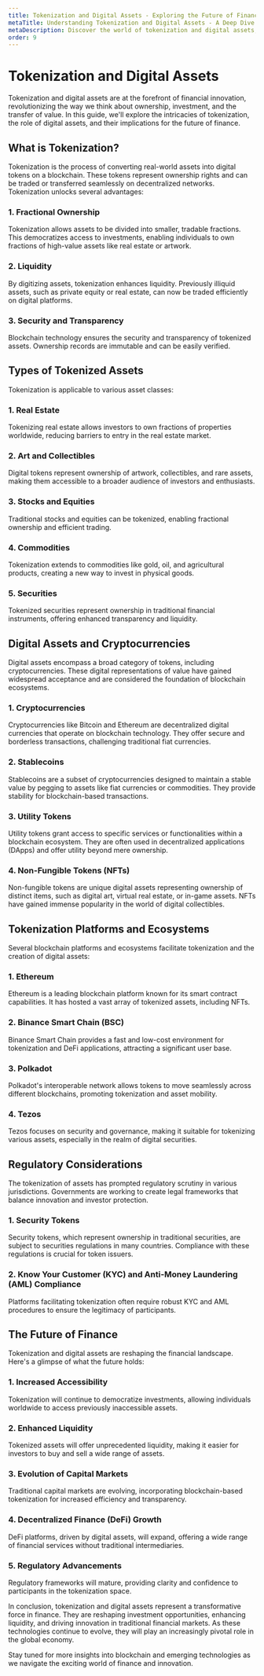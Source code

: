 ```yaml
---
title: Tokenization and Digital Assets - Exploring the Future of Finance
metaTitle: Understanding Tokenization and Digital Assets - A Deep Dive
metaDescription: Discover the world of tokenization and digital assets, their significance in the financial industry, and their potential impact on the future of finance.
order: 9
---
```


# Tokenization and Digital Assets

Tokenization and digital assets are at the forefront of financial innovation, revolutionizing the way we think about ownership, investment, and the transfer of value. In this guide, we'll explore the intricacies of tokenization, the role of digital assets, and their implications for the future of finance.

## What is Tokenization?

Tokenization is the process of converting real-world assets into digital tokens on a blockchain. These tokens represent ownership rights and can be traded or transferred seamlessly on decentralized networks. Tokenization unlocks several advantages:

### 1. Fractional Ownership

Tokenization allows assets to be divided into smaller, tradable fractions. This democratizes access to investments, enabling individuals to own fractions of high-value assets like real estate or artwork.

### 2. Liquidity

By digitizing assets, tokenization enhances liquidity. Previously illiquid assets, such as private equity or real estate, can now be traded efficiently on digital platforms.

### 3. Security and Transparency

Blockchain technology ensures the security and transparency of tokenized assets. Ownership records are immutable and can be easily verified.

## Types of Tokenized Assets

Tokenization is applicable to various asset classes:

### 1. Real Estate

Tokenizing real estate allows investors to own fractions of properties worldwide, reducing barriers to entry in the real estate market.

### 2. Art and Collectibles

Digital tokens represent ownership of artwork, collectibles, and rare assets, making them accessible to a broader audience of investors and enthusiasts.

### 3. Stocks and Equities

Traditional stocks and equities can be tokenized, enabling fractional ownership and efficient trading.

### 4. Commodities

Tokenization extends to commodities like gold, oil, and agricultural products, creating a new way to invest in physical goods.

### 5. Securities

Tokenized securities represent ownership in traditional financial instruments, offering enhanced transparency and liquidity.

## Digital Assets and Cryptocurrencies

Digital assets encompass a broad category of tokens, including cryptocurrencies. These digital representations of value have gained widespread acceptance and are considered the foundation of blockchain ecosystems.

### 1. Cryptocurrencies

Cryptocurrencies like Bitcoin and Ethereum are decentralized digital currencies that operate on blockchain technology. They offer secure and borderless transactions, challenging traditional fiat currencies.

### 2. Stablecoins

Stablecoins are a subset of cryptocurrencies designed to maintain a stable value by pegging to assets like fiat currencies or commodities. They provide stability for blockchain-based transactions.

### 3. Utility Tokens

Utility tokens grant access to specific services or functionalities within a blockchain ecosystem. They are often used in decentralized applications (DApps) and offer utility beyond mere ownership.

### 4. Non-Fungible Tokens (NFTs)

Non-fungible tokens are unique digital assets representing ownership of distinct items, such as digital art, virtual real estate, or in-game assets. NFTs have gained immense popularity in the world of digital collectibles.

## Tokenization Platforms and Ecosystems

Several blockchain platforms and ecosystems facilitate tokenization and the creation of digital assets:

### 1. Ethereum

Ethereum is a leading blockchain platform known for its smart contract capabilities. It has hosted a vast array of tokenized assets, including NFTs.

### 2. Binance Smart Chain (BSC)

Binance Smart Chain provides a fast and low-cost environment for tokenization and DeFi applications, attracting a significant user base.

### 3. Polkadot

Polkadot's interoperable network allows tokens to move seamlessly across different blockchains, promoting tokenization and asset mobility.

### 4. Tezos

Tezos focuses on security and governance, making it suitable for tokenizing various assets, especially in the realm of digital securities.

## Regulatory Considerations

The tokenization of assets has prompted regulatory scrutiny in various jurisdictions. Governments are working to create legal frameworks that balance innovation and investor protection.

### 1. Security Tokens

Security tokens, which represent ownership in traditional securities, are subject to securities regulations in many countries. Compliance with these regulations is crucial for token issuers.

### 2. Know Your Customer (KYC) and Anti-Money Laundering (AML) Compliance

Platforms facilitating tokenization often require robust KYC and AML procedures to ensure the legitimacy of participants.

## The Future of Finance

Tokenization and digital assets are reshaping the financial landscape. Here's a glimpse of what the future holds:

### 1. Increased Accessibility

Tokenization will continue to democratize investments, allowing individuals worldwide to access previously inaccessible assets.

### 2. Enhanced Liquidity

Tokenized assets will offer unprecedented liquidity, making it easier for investors to buy and sell a wide range of assets.

### 3. Evolution of Capital Markets

Traditional capital markets are evolving, incorporating blockchain-based tokenization for increased efficiency and transparency.

### 4. Decentralized Finance (DeFi) Growth

DeFi platforms, driven by digital assets, will expand, offering a wide range of financial services without traditional intermediaries.

### 5. Regulatory Advancements

Regulatory frameworks will mature, providing clarity and confidence to participants in the tokenization space.

In conclusion, tokenization and digital assets represent a transformative force in finance. They are reshaping investment opportunities, enhancing liquidity, and driving innovation in traditional financial markets. As these technologies continue to evolve, they will play an increasingly pivotal role in the global economy.

Stay tuned for more insights into blockchain and emerging technologies as we navigate the exciting world of finance and innovation.
